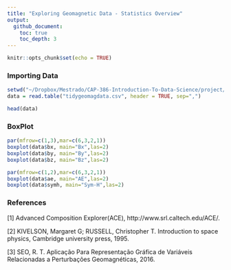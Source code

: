 ```yaml
---
title: "Exploring Geomagnetic Data - Statistics Overview"
output:   
  github_document:
    toc: true
    toc_depth: 3
---
```


```r
knitr::opts_chunk$set(echo = TRUE)
```

### Importing Data 

```r
setwd("~/Dropbox/Mestrado/CAP-386-Introduction-To-Data-Science/project/data")
data = read.table("tidygeomagdata.csv", header = TRUE, sep=",")

head(data)
```


### BoxPlot

```r
par(mfrow=c(1,3),mar=c(6,3,2,1))
boxplot(data$bx, main="Bx",las=2)
boxplot(data$by, main="By",las=2)
boxplot(data$bz, main="Bz",las=2)
```
```r
par(mfrow=c(1,2),mar=c(6,3,2,1))
boxplot(data$ae, main="AE",las=2)
boxplot(data$symh, main="Sym-H",las=2)
```

### References

[1] Advanced Composition Explorer(ACE),  http://www.srl.caltech.edu/ACE/.

[2] KIVELSON, Margaret G; RUSSELL, Christopher T. Introduction to space physics, Cambridge university press, 1995.

[3] SEO, R. T. Aplicação Para Representação Gráfica de Variáveis Relacionadas a Perturbações Geomagnéticas, 2016.

